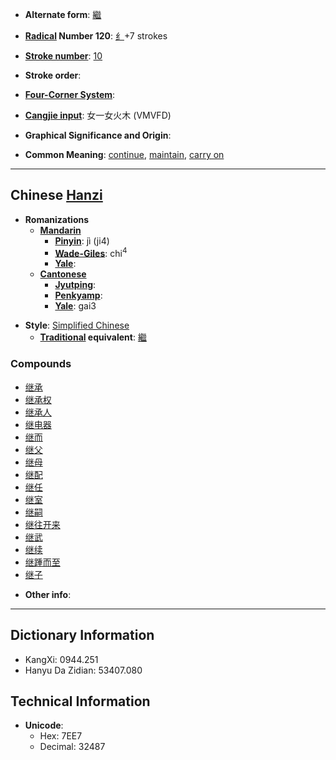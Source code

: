 * '''Alternate form''': [[繼]]

* '''[[Wiktionary:Chinese radical index| Radical]] Number 120''': [[Wiktionary:Chinese radical index 纟|纟]]+7 strokes

* '''[[Wiktionary:Chinese total strokes index|Stroke number]]''': [[Wiktionary:Chinese total strokes index 10|10]]

* '''Stroke order''': 

* '''[[Wiktionary:Chinese four corner index|Four-Corner System]]''': 

* '''[[Wiktionary:Chinese Cangjie index|Cangjie input]]''': 女一女火木 (VMVFD)

* '''Graphical Significance and Origin''': 

* '''Common Meaning''': [[continue]], [[maintain]], [[carry on]]

----

== Chinese [[Hanzi]] ==

* '''Romanizations'''
** '''[[Mandarin]]'''
*** '''[[Pinyin]]''': jì (ji4)
*** '''[[Wade-Giles]]''': chi<sup>4</sup>
*** '''[[Yale]]''': 
** '''[[Cantonese]]'''
*** '''[[Jyutping]]''':
*** '''[[Penkyamp]]''': 
*** '''[[Yale]]''': gai3

* '''Style''': [[Simplified Chinese]] 
** '''[[Traditional Chinese|Traditional]] equivalent''': [[繼]]

===Compounds===
*[[继承]]
*[[继承权]]
*[[继承人]]
*[[继电器]]
*[[继而]]
*[[继父]]
*[[继母]]
*[[继配]]
*[[继任]]
*[[继室]]
*[[继嗣]]
*[[继往开来]]
*[[继武]]
*[[继续]]
*[[继踵而至]]
*[[继子]]

* '''Other info''': 

----

== Dictionary Information ==

* KangXi: 0944.251
* Hanyu Da Zidian: 53407.080

== Technical Information ==

* '''Unicode''':
** Hex: 7EE7
** Decimal: 32487